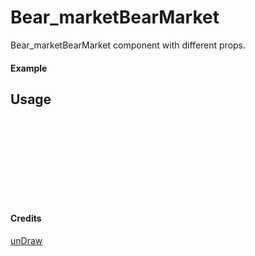 
<Meta of={Bear_marketBearMarket} title="unDraw/Bear_marketBearMarket" />

# Bear_marketBearMarket

Bear_marketBearMarket component with different props.

#### Example

<Canvas of={Bear_marketBearMarket.Primary} />

## Usage

```ts
import { Bear_marketBearMarket } from "yadl-ui";

const Example = () => {
  return (
      <Bear_marketBearMarket />
  );
};

export default Example;
```

#### Credits
[unDraw](https://undraw.co/illustrations)
